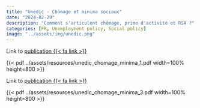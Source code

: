 ```yaml
---
title: "Unédic - Chômage et minima sociaux"
date: "2024-02-29"
description: "Comment s'articulent chômage, prime d'activité et RSA ?"
categories: [FR, Unemployment policy, Social policy]
image: "../assets/img/unedic.png"
---
```


Link to [publication {{< fa link >}}](https://www.unedic.org/publications/assurance-chomage-et-minima-sociaux-panorama-des-dispositifs)

{{< pdf ../assets/resources/unedic_chomage_minima_1.pdf width=100% height=800 >}}

Link to [publication {{< fa link >}}](https://www.unedic.org/publications/comment-s-articulent-chomage-prime-d-activite-et-rsa)

{{< pdf ../assets/resources/unedic_chomage_minima_3.pdf width=100% height=800 >}}
